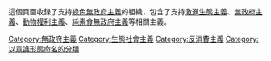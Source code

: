 這個頁面收錄了支持[[綠色無政府主義|綠色無政府主義]]的組織，包含了支持[[激進生態主義|激進生態主義]]、[[無政府主義|無政府主義]]、[[動物權利|動物權利主義]]、[[純素食無政府主義|純素食無政府主義]]等相關主義。

[[Category:無政府主義|Category:無政府主義]]
[[Category:生態社會主義|Category:生態社會主義]]
[[Category:反消費主義|Category:反消費主義]]
[[Category:以意識形態命名的分類|Category:以意識形態命名的分類]]